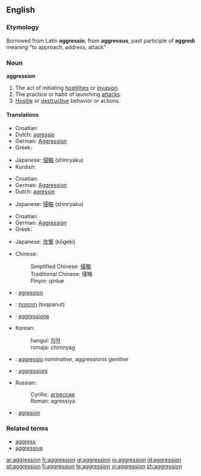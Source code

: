 {{see|Aggression}}

==English==

===Etymology===
Borrowed from Latin '''aggressio''', from '''aggressus''', past participle of '''aggredi''' meaning "to approach, address, attack"

===Noun===
'''aggression'''

# The act of initiating [[hostility|hostilities]] or [[invasion]].
# The practice or habit of launching [[attack]]s.
# [[Hostile]] or [[destructive]] behavior or actions.

====Translations====
{{trans-top|The act of initiating hostilities or invasion}}
*Croatian: {{t|hr|agresija|f}}
*Dutch: [[agressie]]
*German: [[Aggression]] {{f}}
*Greek: {{t|el|επιθετικότητα|f|tr=epithetikótita}}
{{trans-mid}}
*Japanese: [[侵略]] (shinryaku)
*Kurdish: {{KUchar|[[ده‌س درێژی]]}}
{{trans-bottom}}

{{trans-top|The practice or habit of launching attacks}}
*Croatian: {{t|hr|agresija|f}}
*German: [[Aggression]] {{f}}
*Dutch: [[agressie]]
{{trans-mid}}
*Japanese: [[侵略]] (shinryaku)
{{trans-bottom}}

{{trans-top|Hostile or destructive behavior or actions}}
*Croatian: {{t|hr|agresija|f}}
*German: [[Aggression]] {{f}}
*Greek: {{t|el|επιθετικότητα|f|tr=epithetikótita}}
{{trans-mid}}
*Japanese: [[攻撃]] (kōgeki)
{{trans-bottom}}

{{checktrans-top}}
*Chinese:
*:Simplified Chinese: [[侵略]]
*:Traditional Chinese: 侵略
*:Pinyin: qinlue
*{{ttbc|French}}: [[agression]]
*{{ttbc|Hebrew}}: [[תוקפנות]] (toqpanut)
*{{ttbc|Italian}}: [[aggressione]]
{{trans-mid}}
*Korean:
*:hangul: [[침략]]
*:romaja: chimnyag
*{{ttbc|Latin}}: [[aggressio]] ''nominative'', aggressionis ''genitive''
*{{ttbc|Maltese}}: [[aggressjoni]]
*Russian:
*:Cyrillic: [[агрессия]]
*:Roman: agressiya
*{{ttbc|Spanish}}: [[agresión]]
{{trans-bottom}}

===Related terms===
*[[aggress]]
*[[aggressive]]

[[ar:aggression]]
[[fr:aggression]]
[[gl:aggression]]
[[io:aggression]]
[[id:aggression]]
[[pt:aggression]]
[[fi:aggression]]
[[te:aggression]]
[[vi:aggression]]
[[zh:aggression]]